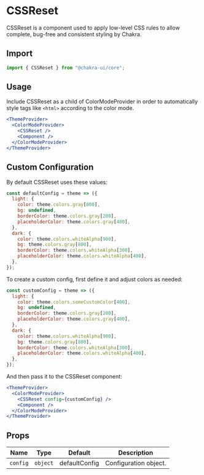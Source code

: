
<SEO
  title="CSSReset"
  description="CSSReset is a component used to apply low-level CSS rules to allow complete, bug-free and consistent styling by Chakra."
/>

# CSSReset

CSSReset is a component used to apply low-level CSS rules to allow complete,
bug-free and consistent styling by Chakra.

<carbon-ad></carbon-ad>

## Import

```js
import { CSSReset } from "@chakra-ui/core";
```

## Usage

Include CSSReset as a child of ColorModeProvider in order to automatically style
tags like `<html>` according to the color mode.

```jsx live=false
<ThemeProvider>
  <ColorModeProvider>
    <CSSReset />
    <Component />
  </ColorModeProvider>
</ThemeProvider>
```

## Custom Configuration

By default CSSReset uses these values:

```jsx live=false
const defaultConfig = theme => ({
  light: {
    color: theme.colors.gray[800],
    bg: undefined,
    borderColor: theme.colors.gray[200],
    placeholderColor: theme.colors.gray[400],
  },
  dark: {
    color: theme.colors.whiteAlpha[900],
    bg: theme.colors.gray[800],
    borderColor: theme.colors.whiteAlpha[300],
    placeholderColor: theme.colors.whiteAlpha[400],
  },
});
```

To create a custom config, first define it and adjust colors as needed:

```jsx live=false
const customConfig = theme => ({
  light: {
    color: theme.colors.someCustomColor[400],
    bg: undefined,
    borderColor: theme.colors.gray[200],
    placeholderColor: theme.colors.gray[400],
  },
  dark: {
    color: theme.colors.whiteAlpha[900],
    bg: theme.colors.gray[800],
    borderColor: theme.colors.whiteAlpha[300],
    placeholderColor: theme.colors.whiteAlpha[400],
  },
});
```

And then pass it to the CSSReset component:

```jsx live=false
<ThemeProvider>
  <ColorModeProvider>
    <CSSReset config={customConfig} />
    <Component />
  </ColorModeProvider>
</ThemeProvider>
```

## Props

| Name     | Type     | Default       | Description           |
| -------- | -------- | ------------- | --------------------- |
| `config` | `object` | defaultConfig | Configuration object. |
